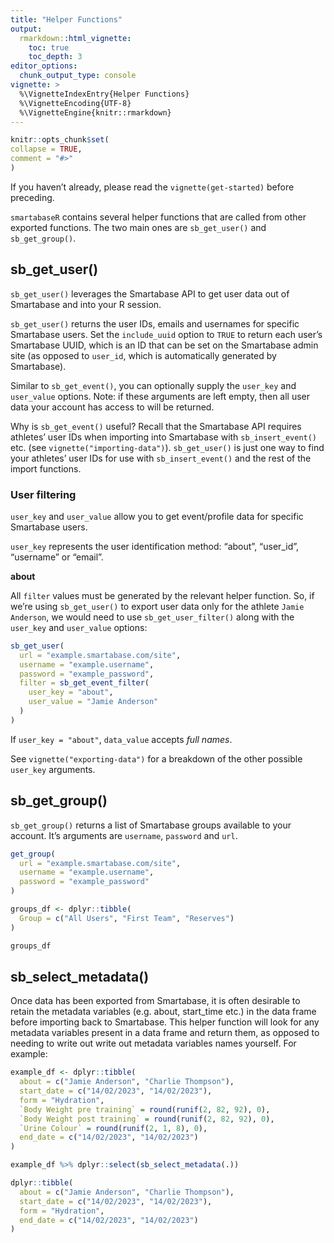 ```yaml
---
title: "Helper Functions"
output: 
  rmarkdown::html_vignette:
    toc: true
    toc_depth: 3
editor_options:
  chunk_output_type: console
vignette: >
  %\VignetteIndexEntry{Helper Functions}
  %\VignetteEncoding{UTF-8}
  %\VignetteEngine{knitr::rmarkdown}
---
```


```r
knitr::opts_chunk$set(
collapse = TRUE,
comment = "#>"
)
```

If you haven't already, please read the `vignette(get-started)` before preceding.

`smartabaseR` contains several helper functions that are called from other exported functions. The two main ones are `sb_get_user()` and `sb_get_group()`.

## sb_get_user()

`sb_get_user()` leverages the Smartabase API to get user data out of Smartabase and into your R session.

`sb_get_user()` returns the user IDs, emails and usernames for specific Smartabase users. Set the `include_uuid` option to `TRUE` to return each user's Smartabase UUID, which is an ID that can be set on the Smartabase admin site (as opposed to `user_id`, which is automatically generated by Smartabase). 

Similar to `sb_get_event()`, you can optionally supply the `user_key` and `user_value` options. Note: if these arguments are left empty, then all user data your account has access to will be returned.

Why is `sb_get_event()` useful? Recall that the Smartabase API requires athletes' user IDs when importing into Smartabase with `sb_insert_event()` etc. (see `vignette("importing-data")`). `sb_get_user()` is just one way to find your athletes' user IDs for use with `sb_insert_event()` and the rest of the import functions.

### User filtering

`user_key` and `user_value` allow you to get event/profile data for specific Smartabase users.

`user_key` represents the user identification method: "about", "user_id", "username" or "email". 

**about**

All `filter` values must be generated by the relevant helper function. So, if we're using `sb_get_user()` to export user data only for the athlete `Jamie Anderson`, we would need to use `sb_get_user_filter()` along with the `user_key` and `user_value` options:

```r
sb_get_user(
  url = "example.smartabase.com/site",
  username = "example.username",
  password = "example_password",
  filter = sb_get_event_filter(
    user_key = "about",
    user_value = "Jamie Anderson"
  )
)
```

If `user_key = "about"`, `data_value` accepts *full names*.

See `vignette("exporting-data")` for a breakdown of the other possible `user_key` arguments. 

## sb_get_group() {#get_group}

`sb_get_group()` returns a list of Smartabase groups available to your account. It's arguments are `username`, `password` and `url`.

```r
get_group(
  url = "example.smartabase.com/site",
  username = "example.username",
  password = "example_password"
)
```

```r
groups_df <- dplyr::tibble(
  Group = c("All Users", "First Team", "Reserves")
)

groups_df
```


## sb_select_metadata() 

Once data has been exported from Smartabase, it is often desirable to retain the metadata variables (e.g. about, start_time etc.) in the data frame before importing back to Smartabase. This helper function will look for any metadata variables present in a data frame and return them, as opposed to needing to write out write out metadata variables names yourself. For example:

```r
example_df <- dplyr::tibble(
  about = c("Jamie Anderson", "Charlie Thompson"),
  start_date = c("14/02/2023", "14/02/2023"),
  form = "Hydration",
  `Body Weight pre training` = round(runif(2, 82, 92), 0),
  `Body Weight post training` = round(runif(2, 82, 92), 0),
  `Urine Colour` = round(runif(2, 1, 8), 0),
  end_date = c("14/02/2023", "14/02/2023")
)

example_df %>% dplyr::select(sb_select_metadata(.))
```


```r
dplyr::tibble(
  about = c("Jamie Anderson", "Charlie Thompson"),
  start_date = c("14/02/2023", "14/02/2023"),
  form = "Hydration",
  end_date = c("14/02/2023", "14/02/2023")
)
```
